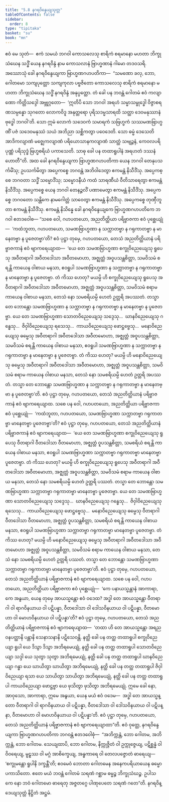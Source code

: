 ```yaml
---
title: "5.8 နဂရဝိန္ဒေယျသုတ္တ"
tableOfContents: false
sidebar:
  order: 8
type: "tipitaka"
basket: "su"
book: "mn"
---
```



<DynamicBreadcrumb />

<Division number="434" book="mn" e="ch" v="24">

<Paragraph number="1250" book="mn">
ဧဝံ မေ သုတံ—  ဧကံ သမယံ ဘဂဝါ ကောသလေသု စာရိကံ စရမာနော မဟတာ ဘိက္ခုသံဃေန သဒ္ဓိံ ယေန နဂရဝိန္ဒံ နာမ ကောသလာနံ ဗြာဟ္မဏာနံ ဂါမော တဒဝသရိ. အဿောသုံ ခေါ နဂရဝိန္ဒေယျကာ ဗြာဟ္မဏဂဟပတိကာ—  “သမဏော ခလု, ဘော, ဂေါတမော သကျပုတ္တော သကျကုလာ ပဗ္ဗဇိတော ကောသလေသု စာရိကံ စရမာနော မဟတာ ဘိက္ခုသံဃေန သဒ္ဓိံ နဂရဝိန္ဒံ အနုပ္ပတ္တော. တံ ခေါ ပန ဘဝန္တံ ဂေါတမံ ဧဝံ ကလျာဏော ကိတ္တိသဒ္ဒေါ အဗ္ဘုဂ္ဂတော—  ‘ဣတိပိ သော ဘဂဝါ အရဟံ သမ္မာသမ္ဗုဒ္ဓေါ ဝိဇ္ဇာစရဏသမ္ပန္နော သုဂတော လောကဝိဒူ အနုတ္တရော ပုရိသဒမ္မသာရထိ သတ္ထာ ဒေဝမနုဿာနံ ဗုဒ္ဓေါ ဘဂဝါ’တိ. သော ဣမံ လောကံ သဒေဝကံ သမာရကံ သဗြဟ္မကံ သဿမဏဗြာဟ္မဏိံ ပဇံ သဒေဝမနုဿံ သယံ အဘိညာ သစ္ဆိကတွာ ပဝေဒေတိ. သော ဓမ္မံ ဒေသေတိ အာဒိကလျာဏံ မဇ္ဈေကလျာဏံ ပရိယောသာနကလျာဏံ သာတ္ထံ သဗျဉ္ဇနံ, ကေဝလပရိပုဏ္ဏံ ပရိသုဒ္ဓံ ဗြဟ္မစရိယံ ပကာသေတိ. သာဓု ခေါ ပန တထာရူပါနံ အရဟတံ ဒဿနံ ဟောတီ”တိ.
</Paragraph>

<Paragraph number="1251" book="mn">
အထ ခေါ နဂရဝိန္ဒေယျကာ ဗြာဟ္မဏဂဟပတိကာ ယေန ဘဂဝါ တေနုပသင်္ကမိံသု; ဥပသင်္ကမိတွာ အပ္ပေကစ္စေ ဘဂဝန္တံ အဘိဝါဒေတွာ ဧကမန္တံ နိသီဒိံသု. အပ္ပေကစ္စေ ဘဂဝတာ သဒ္ဓိံ သမ္မောဒိံသု; သမ္မောဒနီယံ ကထံ သာရဏီယံ ဝီတိသာရေတွာ ဧကမန္တံ နိသီဒိံသု. အပ္ပေကစ္စေ ယေန ဘဂဝါ တေနဉ္ဇလိံ ပဏာမေတွာ ဧကမန္တံ နိသီဒိံသု. အပ္ပေကစ္စေ ဘဂဝတော သန္တိကေ နာမဂေါတ္တံ သာဝေတွာ ဧကမန္တံ နိသီဒိံသု. အပ္ပေကစ္စေ တုဏှီဘူတာ ဧကမန္တံ နိသီဒိံသု. ဧကမန္တံ နိသိန္နေ ခေါ နဂရဝိန္ဒေယျကေ ဗြာဟ္မဏဂဟပတိကေ ဘဂဝါ ဧတဒဝေါစ—
</Paragraph>

</Division>
<Division number="435" book="mn" e="ch" v="24">

<Paragraph number="1252" book="mn">
“သစေ ဝေါ, ဂဟပတယော, အညတိတ္ထိယာ ပရိဗ္ဗာဇကာ ဧဝံ ပုစ္ဆေယျုံ—  ‘ကထံဘူတာ, ဂဟပတယော, သမဏဗြာဟ္မဏာ န သက္ကာတဗ္ဗာ န ဂရုကာတဗ္ဗာ န မာနေတဗ္ဗာ န ပူဇေတဗ္ဗာ’တိ? ဧဝံ ပုဋ္ဌာ တုမှေ, ဂဟပတယော, တေသံ အညတိတ္ထိယာနံ ပရိဗ္ဗာဇကာနံ ဧဝံ ဗျာကရေယျာထ—  ‘ယေ တေ သမဏဗြာဟ္မဏာ စက္ခုဝိညေယျေသု ရူပေသု အဝီတရာဂါ အဝီတဒေါသာ အဝီတမောဟာ, အဇ္ဈတ္တံ အဝူပသန္တစိတ္တာ, သမဝိသမံ စရန္တိ ကာယေန ဝါစာယ မနသာ, ဧဝရူပါ သမဏဗြာဟ္မဏာ န သက္ကာတဗ္ဗာ န ဂရုကာတဗ္ဗာ န မာနေတဗ္ဗာ န ပူဇေတဗ္ဗာ. တံ ကိဿ ဟေတု? မယမ္ပိ ဟိ စက္ခုဝိညေယျေသု ရူပေသု အဝီတရာဂါ အဝီတဒေါသာ အဝီတမောဟာ, အဇ္ဈတ္တံ အဝူပသန္တစိတ္တာ, သမဝိသမံ စရာမ ကာယေန ဝါစာယ မနသာ, တေသံ နော သမစရိယမ္ပိ ဟေတံ ဥတ္တရိ အပဿတံ. တသ္မာ တေ ဘောန္တော သမဏဗြာဟ္မဏာ န သက္ကာတဗ္ဗာ န ဂရုကာတဗ္ဗာ န မာနေတဗ္ဗာ န ပူဇေတဗ္ဗာ. ယေ တေ သမဏဗြာဟ္မဏာ သောတဝိညေယျေသု သဒ္ဒေသု…  ဃာနဝိညေယျေသု ဂန္ဓေသု…  ဇိဝှါဝိညေယျေသု ရသေသု…  ကာယဝိညေယျေသု ဖောဋ္ဌဗ္ဗေသု…  မနောဝိညေယျေသု ဓမ္မေသု အဝီတရာဂါ အဝီတဒေါသာ အဝီတမောဟာ, အဇ္ဈတ္တံ အဝူပသန္တစိတ္တာ, သမဝိသမံ စရန္တိ ကာယေန ဝါစာယ မနသာ, ဧဝရူပါ သမဏဗြာဟ္မဏာ န သက္ကာတဗ္ဗာ န ဂရုကာတဗ္ဗာ န မာနေတဗ္ဗာ န ပူဇေတဗ္ဗာ. တံ ကိဿ ဟေတု? မယမ္ပိ ဟိ မနောဝိညေယျေသု ဓမ္မေသု အဝီတရာဂါ အဝီတဒေါသာ အဝီတမောဟာ, အဇ္ဈတ္တံ အဝူပသန္တစိတ္တာ, သမဝိသမံ စရာမ ကာယေန ဝါစာယ မနသာ, တေသံ နော သမစရိယမ္ပိ ဟေတံ ဥတ္တရိ အပဿတံ. တသ္မာ တေ ဘောန္တော သမဏဗြာဟ္မဏာ န သက္ကာတဗ္ဗာ န ဂရုကာတဗ္ဗာ န မာနေတဗ္ဗာ န ပူဇေတဗ္ဗာ’တိ. ဧဝံ ပုဋ္ဌာ တုမှေ, ဂဟပတယော, တေသံ အညတိတ္ထိယာနံ ပရိဗ္ဗာဇကာနံ ဧဝံ ဗျာကရေယျာထ.
</Paragraph>

</Division>
<Division number="436" book="mn" e="ch" v="24">

<Paragraph number="1253" book="mn">
သစေ ပန ဝေါ, ဂဟပတယော, အညတိတ္ထိယာ ပရိဗ္ဗာဇကာ ဧဝံ ပုစ္ဆေယျုံ—  ‘ကထံဘူတာ, ဂဟပတယော, သမဏဗြာဟ္မဏာ သက္ကာတဗ္ဗာ ဂရုကာတဗ္ဗာ မာနေတဗ္ဗာ ပူဇေတဗ္ဗာ’တိ? ဧဝံ ပုဋ္ဌာ တုမှေ, ဂဟပတယော, တေသံ အညတိတ္ထိယာနံ ပရိဗ္ဗာဇကာနံ ဧဝံ ဗျာကရေယျာထ—  ‘ယေ တေ သမဏဗြာဟ္မဏာ စက္ခုဝိညေယျေသု ရူပေသု ဝီတရာဂါ ဝီတဒေါသာ ဝီတမောဟာ, အဇ္ဈတ္တံ ဝူပသန္တစိတ္တာ, သမစရိယံ စရန္တိ ကာယေန ဝါစာယ မနသာ, ဧဝရူပါ သမဏဗြာဟ္မဏာ သက္ကာတဗ္ဗာ ဂရုကာတဗ္ဗာ မာနေတဗ္ဗာ ပူဇေတဗ္ဗာ. တံ ကိဿ ဟေတု? မယမ္ပိ ဟိ စက္ခုဝိညေယျေသု ရူပေသု အဝီတရာဂါ အဝီတဒေါသာ အဝီတမောဟာ, အဇ္ဈတ္တံ အဝူပသန္တစိတ္တာ, သမဝိသမံ စရာမ ကာယေန ဝါစာယ မနသာ, တေသံ နော သမစရိယမ္ပိ ဟေတံ ဥတ္တရိ ပဿတံ. တသ္မာ တေ ဘောန္တော သမဏဗြာဟ္မဏာ သက္ကာတဗ္ဗာ ဂရုကာတဗ္ဗာ မာနေတဗ္ဗာ ပူဇေတဗ္ဗာ. ယေ တေ သမဏဗြာဟ္မဏာ သောတဝိညေယျေသု သဒ္ဒေသု…  ဃာနဝိညေယျေသု ဂန္ဓေသု…  ဇိဝှါဝိညေယျေသု ရသေသု…  ကာယဝိညေယျေသု ဖောဋ္ဌဗ္ဗေသု…  မနောဝိညေယျေသု ဓမ္မေသု ဝီတရာဂါ ဝီတဒေါသာ ဝီတမောဟာ, အဇ္ဈတ္တံ ဝူပသန္တစိတ္တာ, သမစရိယံ စရန္တိ ကာယေန ဝါစာယ မနသာ, ဧဝရူပါ သမဏဗြာဟ္မဏာ သက္ကာတဗ္ဗာ ဂရုကာတဗ္ဗာ မာနေတဗ္ဗာ ပူဇေတဗ္ဗာ. တံ ကိဿ ဟေတု? မယမ္ပိ ဟိ မနောဝိညေယျေသု ဓမ္မေသု အဝီတရာဂါ အဝီတဒေါသာ အဝီတမောဟာ အဇ္ဈတ္တံ အဝူပသန္တစိတ္တာ, သမဝိသမံ စရာမ ကာယေန ဝါစာယ မနသာ, တေသံ နော သမစရိယမ္ပိ ဟေတံ ဥတ္တရိ ပဿတံ. တသ္မာ တေ ဘောန္တော သမဏဗြာဟ္မဏာ သက္ကာတဗ္ဗာ ဂရုကာတဗ္ဗာ မာနေတဗ္ဗာ ပူဇေတဗ္ဗာ’တိ. ဧဝံ ပုဋ္ဌာ တုမှေ, ဂဟပတယော, တေသံ အညတိတ္ထိယာနံ ပရိဗ္ဗာဇကာနံ ဧဝံ ဗျာကရေယျာထ.
</Paragraph>

</Division>
<Division number="437" book="mn" e="ch" v="24">

<Paragraph number="1254" book="mn">
သစေ ပန ဝေါ, ဂဟပတယော, အညတိတ္ထိယာ ပရိဗ္ဗာဇကာ ဧဝံ ပုစ္ဆေယျုံ—  ‘ကေ ပနာယသ္မန္တာနံ အာကာရာ, ကေ အနွယာ, ယေန တုမှေ အာယသ္မန္တော ဧဝံ ဝဒေထ? အဒ္ဓါ တေ အာယသ္မန္တော ဝီတရာဂါ ဝါ ရာဂဝိနယာယ ဝါ ပဋိပန္နာ, ဝီတဒေါသာ ဝါ ဒေါသဝိနယာယ ဝါ ပဋိပန္နာ, ဝီတမောဟာ ဝါ မောဟဝိနယာယ ဝါ ပဋိပန္နာ’တိ? ဧဝံ ပုဋ္ဌာ တုမှေ, ဂဟပတယော, တေသံ အညတိတ္ထိယာနံ ပရိဗ္ဗာဇကာနံ ဧဝံ ဗျာကရေယျာထ—  ‘တထာ ဟိ တေ အာယသ္မန္တော အရညဝနပတ္ထာနိ ပန္တာနိ သေနာသနာနိ ပဋိသေဝန္တိ. နတ္ထိ ခေါ ပန တတ္ထ တထာရူပါ စက္ခုဝိညေယျာ ရူပါ ယေ ဒိသွာ ဒိသွာ အဘိရမေယျုံ, နတ္ထိ ခေါ ပန တတ္ထ တထာရူပါ သောတဝိညေယျာ သဒ္ဒါ ယေ သုတွာ သုတွာ အဘိရမေယျုံ, နတ္ထိ ခေါ ပန တတ္ထ တထာရူပါ ဃာနဝိညေယျာ ဂန္ဓာ ယေ ဃာယိတွာ ဃာယိတွာ အဘိရမေယျုံ, နတ္ထိ ခေါ ပန တတ္ထ တထာရူပါ ဇိဝှါဝိညေယျာ ရသာ ယေ သာယိတွာ သာယိတွာ အဘိရမေယျုံ, နတ္ထိ ခေါ ပန တတ္ထ တထာရူပါ ကာယဝိညေယျာ ဖောဋ္ဌဗ္ဗာ ယေ ဖုသိတွာ ဖုသိတွာ အဘိရမေယျုံ. ဣမေ ခေါ နော, အာဝုသော, အာကာရာ, ဣမေ အနွယာ, ယေန မယံ ဧဝံ ဝဒေမ—  အဒ္ဓါ တေ အာယသ္မန္တော ဝီတရာဂါ ဝါ ရာဂဝိနယာယ ဝါ ပဋိပန္နာ, ဝီတဒေါသာ ဝါ ဒေါသဝိနယာယ ဝါ ပဋိပန္နာ, ဝီတမောဟာ ဝါ မောဟဝိနယာယ ဝါ ပဋိပန္နာ’တိ. ဧဝံ ပုဋ္ဌာ တုမှေ, ဂဟပတယော, တေသံ အညတိတ္ထိယာနံ ပရိဗ္ဗာဇကာနံ ဧဝံ ဗျာကရေယျာထာ”တိ.
</Paragraph>

<Paragraph number="1255" book="mn">
ဧဝံ ဝုတ္တေ, နဂရဝိန္ဒေယျကာ ဗြာဟ္မဏဂဟပတိကာ ဘဂဝန္တံ ဧတဒဝေါစုံ—  “အဘိက္ကန္တံ, ဘော ဂေါတမ, အဘိက္ကန္တံ, ဘော ဂေါတမ. သေယျထာပိ, ဘော ဂေါတမ, နိက္ကုဇ္ဇိတံ ဝါ ဥက္ကုဇ္ဇေယျ, ပဋိစ္ဆန္နံ ဝါ ဝိဝရေယျ, မူဠှဿ ဝါ မဂ္ဂံ အာစိက္ခေယျ, အန္ဓကာရေ ဝါ တေလပဇ္ဇောတံ ဓာရေယျ—  ‘စက္ခုမန္တော ရူပါနိ ဒက္ခန္တီ’တိ; ဧဝမေဝံ ဘောတာ ဂေါတမေန အနေကပရိယာယေန ဓမ္မော ပကာသိတော. ဧတေ မယံ ဘဝန္တံ ဂေါတမံ သရဏံ ဂစ္ဆာမ ဓမ္မဉ္စ ဘိက္ခုသံဃဉ္စ. ဥပါသကေ နော ဘဝံ ဂေါတမော ဓာရေတု အဇ္ဇတဂ္ဂေ ပါဏုပေတေ သရဏံ ဂတေ”တိ.

</Paragraph>
</Division>

<Paragraph number="1256" type="center" book="mn">
နဂရဝိန္ဒေယျသုတ္တံ နိဋ္ဌိတံ အဋ္ဌမံ.
</Paragraph>